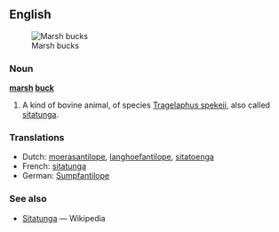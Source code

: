 ==English==

[[Image:Sitatunga001.jpg|right|thumb|Marsh bucks]]

===Noun===
'''[[marsh]] [[buck]]'''
# A kind of bovine animal, of species [[Tragelaphus spekeii]], also called [[sitatunga]].


===Translations===
*Dutch: [[moerasantilope]], [[langhoefantilope]], [[sitatoenga]] 
*French: [[sitatunga]]
*German: [[Sumpfantilope]]

===See also===
* [[w:Sitatunga|Sitatunga]] — Wikipedia